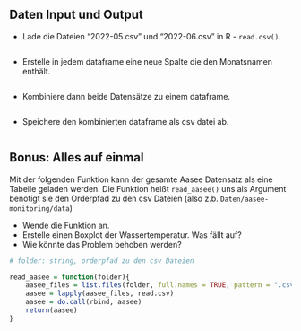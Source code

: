 ## Daten Input und Output


- Lade die Dateien "2022-05.csv" und "2022-06.csv" in R - `read.csv()`.

```r



```


- Erstelle in jedem dataframe eine neue Spalte die den Monatsnamen enthält.


```r



```

- Kombiniere dann beide Datensätze zu einem dataframe.

```r



```


- Speichere den kombinierten dataframe als csv datei ab.

```r



```































## Bonus: Alles auf einmal

Mit der folgenden Funktion kann der gesamte Aasee Datensatz als eine Tabelle geladen werden.
Die Funktion heißt `read_aasee()` uns als Argument benötigt sie den Orderpfad zu den csv Dateien (also z.b. `Daten/aasee-monitoring/data`)

- Wende die Funktion an.
- Erstelle einen Boxplot der Wassertemperatur. Was fällt auf?
- Wie könnte das Problem behoben werden?


```r

# folder: string, orderpfad zu den csv Dateien

read_aasee = function(folder){
    aasee_files = list.files(folder, full.names = TRUE, pattern = ".csv$")
    aasee = lapply(aasee_files, read.csv)
    aasee = do.call(rbind, aasee)
    return(aasee)
}





```







